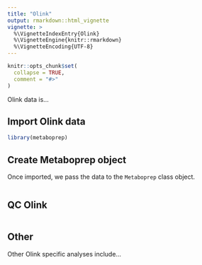 ```yaml
---
title: "Olink"
output: rmarkdown::html_vignette
vignette: >
  %\VignetteIndexEntry{Olink}
  %\VignetteEngine{knitr::rmarkdown}
  %\VignetteEncoding{UTF-8}
---
```


```r
knitr::opts_chunk$set(
  collapse = TRUE,
  comment = "#>"
)
```

Olink data is...

## Import Olink data
```r
library(metaboprep)
```

## Create Metaboprep object 
Once imported, we pass the data to the `Metaboprep` class object. 
```r

```

## QC Olink
```r

```

## Other
Other Olink specific analyses include...
```r

```